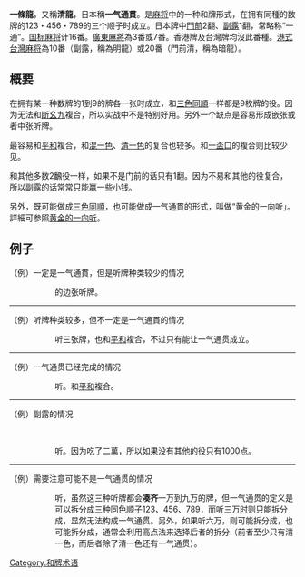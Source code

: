 {{noteTA
|G1=MA}}
'''一條龍'''，又稱'''清龍'''，日本稱'''一气通貫'''。是[[麻将|麻将]]中的一种和牌形式，在拥有同種的数牌的123・456・789的三个顺子时成立。日本牌中[[門前清|門前]]2翻、[[副露|副露]]1翻，常略称“一通”。[[国标麻将|国标麻将]]计16番。[[廣東麻雀|廣東麻將]]為3番或7番。香港牌及台灣牌均沒此番種。[[港式台灣麻将|港式台灣麻将]]為10番（副露，稱為明龍）或20番（門前清，稱為暗龍）。

== 概要 ==
在拥有某一种数牌的1到9的牌各一张时成立，和[[三色同順|三色同順]]一样都是9枚牌的役。因为无法和[[断幺九|断幺九]]複合，所以实战中不是特别好用。另外一个缺点是容易形成嵌张或者中张听牌。

最容易和[[平和_(麻将)|平和]]複合，和[[混一色|混一色]]、[[清一色|清一色]]的复合也较多。和[[一盃口|一盃口]]的複合则比较少见。

和其他多数2飜役一样，如果不是门前的话只有1翻。因为不易和其他的役复合，所以副露的话常常只能赢一些小钱。

另外，既可能做成[[三色同順|三色同順]]，也可能做成一气通貫的形式，叫做“黄金的一向听」。詳細可参照[[三色同順#黄金的一向听|黄金的一向听]]。

== 例子 ==
（例）一定是一气通貫，但是听牌种类较少的情况
:{{牌画|一萬}}{{牌画|二萬}}{{牌画|四萬}}{{牌画|五萬}}{{牌画|六萬}}{{牌画|七萬}}{{牌画|八萬}}{{牌画|九萬}}{{牌画|三索}}{{牌画|三索}}{{牌画|七索}}{{牌画|八索}}{{牌画|九索}} 
::{{牌画|三萬}}的边张听牌。
----
（例）听牌种类较多，但不一定是一气通貫的情况
:{{牌画|二萬}}{{牌画|三萬}}{{牌画|四萬}}{{牌画|五萬}}{{牌画|六萬}}{{牌画|七萬}}{{牌画|八萬}}{{牌画|九萬}}{{牌画|三索}}{{牌画|三索}}{{牌画|七索}}{{牌画|八索}}{{牌画|九索}} 
::听{{牌画|一萬}}{{牌画|四萬}}{{牌画|七萬}}三张牌，也和[[平和_(麻将)|平和]]複合，不过只有{{牌画|一萬}}能让一气通贯成立。
----
（例）一气通贯已经完成的情况
:{{牌画|一萬}}{{牌画|二萬}}{{牌画|三萬}}{{牌画|四萬}}{{牌画|五萬}}{{牌画|六萬}}{{牌画|七萬}}{{牌画|八萬}}{{牌画|九萬}}{{牌画|三索}}{{牌画|三索}}{{牌画|七索}}{{牌画|八索}}
::听{{牌画|六索}}{{牌画|九索}}。和[[平和_(麻将)|平和]]複合。
----
（例）副露的情况
:{{牌画|四萬}}{{牌画|五萬}}{{牌画|六萬}}{{牌画|七萬}}{{牌画|八萬}}{{牌画|九萬}}{{牌画|三索}}{{牌画|三索}}{{牌画|七索}}{{牌画|八索}}   {{牌画|二萬}}{{牌画|一萬|横}}{{牌画|三萬}}
::听{{牌画|六索}}{{牌画|九索}}。因为吃了二萬，所以如果没有其他的役只有1000点。
----
（例）需要注意可能不是一气通贯的情况
:{{牌画|一萬}}{{牌画|二萬}}{{牌画|三萬}}{{牌画|四萬}}{{牌画|五萬}}{{牌画|六萬}}{{牌画|六萬}}{{牌画|六萬}}{{牌画|七萬}}{{牌画|八萬}}{{牌画|九萬}}{{牌画|九萬}}{{牌画|九萬}}
::听{{牌画|三萬}}{{牌画|六萬}}{{牌画|九萬}}，虽然这三种听牌都会'''凑齐'''一万到九万的牌，但一气通贯的定义是可以拆分成三种同色顺子123、456、789，而听三万时则只能拆分成{{牌画|一萬}}{{牌画|二萬}}{{牌画|三萬}}{{spaces|3}}{{牌画|三萬}}{{牌画|四萬}}{{牌画|五萬}}{{spaces|3}}{{牌画|六萬}}{{牌画|六萬}}{{spaces|3}}{{牌画|六萬}}{{牌画|七萬}}{{牌画|八萬}}{{spaces|3}}{{牌画|九萬}}{{牌画|九萬}}{{牌画|九萬}}，显然无法构成一气通贯。另外，如果听六万，则可能拆分成{{牌画|一萬}}{{牌画|二萬}}{{牌画|三萬}}{{spaces|3}}{{牌画|四萬}}{{牌画|五萬}}{{牌画|六萬}}{{spaces|3}}{{牌画|六萬}}{{牌画|六萬}}{{spaces|3}}{{牌画|六萬}}{{牌画|七萬}}{{牌画|八萬}}{{spaces|3}}{{牌画|九萬}}{{牌画|九萬}}{{牌画|九萬}}，也可能拆分成{{牌画|一萬}}{{牌画|二萬}}{{牌画|三萬}}{{spaces|3}}{{牌画|四萬}}{{牌画|五萬}}{{牌画|六萬}}{{spaces|3}}{{牌画|六萬}}{{牌画|六萬}}{{牌画|六萬}}{{spaces|3}}{{牌画|七萬}}{{牌画|八萬}}{{牌画|九萬}}{{spaces|3}}{{牌画|九萬}}{{牌画|九萬}}，通常会利用高点法来选择后者的拆分（前者至少只有清一色，而后者除了清一色还有一气通贯）。
{{日本麻将}}

[[Category:和牌术语|Category:和牌术语]]